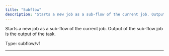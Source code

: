 ```yaml
---
title: "Subflow"
description: "Starts a new job as a sub-flow of the current job. Output of the sub-flow job is the output of the task."
---
```


Starts a new job as a sub-flow of the current job. Output of the sub-flow job is the output of the task.



Type: subflow/v1

<hr />







